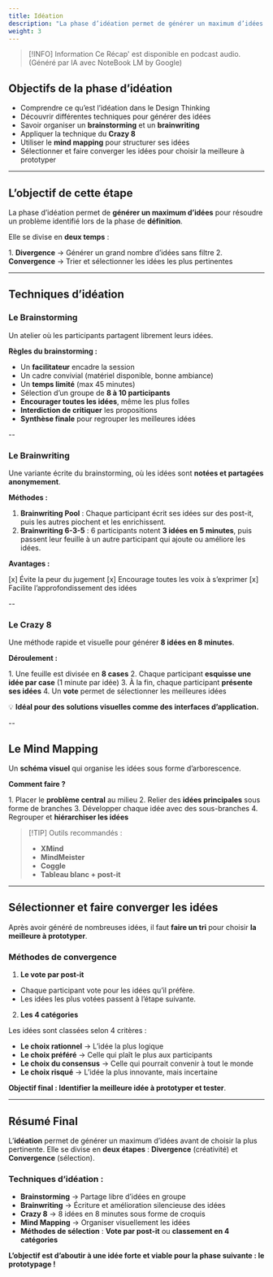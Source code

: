 ```yaml
---
title: Idéation
description: "La phase d’idéation permet de générer un maximum d’idées pour résoudre un problème identifié lors de la phase de définition."
weight: 3
---
```



> [!INFO] Information
> Ce Récap' est disponible en podcast audio. (Généré par IA avec NoteBook LM by Google)

<SrtPlayer
  client:only="react"
  audioSrc="/podcasts/design-thinking/ideation.m4a"
  srtUrl="/podcasts/design-thinking/ideation.srt"
/>

## Objectifs de la phase d’idéation

- Comprendre ce qu’est l’idéation dans le Design Thinking
- Découvrir différentes techniques pour générer des idées
- Savoir organiser un **brainstorming** et un **brainwriting**
- Appliquer la technique du **Crazy 8**
- Utiliser le **mind mapping** pour structurer ses idées
- Sélectionner et faire converger les idées pour choisir la meilleure à prototyper

---

## L’objectif de cette étape

La phase d’idéation permet de **générer un maximum d’idées** pour résoudre un problème identifié lors de la phase de **définition**.

Elle se divise en **deux temps** :

1️. **Divergence** → Générer un grand nombre d’idées sans filtre 2. **Convergence** → Trier et sélectionner les idées les plus pertinentes

---

## Techniques d’idéation

### Le Brainstorming

Un atelier où les participants partagent librement leurs idées.

**Règles du brainstorming :**

- Un **facilitateur** encadre la session
- Un cadre convivial (matériel disponible, bonne ambiance)
- Un **temps limité** (max 45 minutes)
- Sélection d’un groupe de **8 à 10 participants**
- **Encourager toutes les idées**, même les plus folles
- **Interdiction de critiquer** les propositions
- **Synthèse finale** pour regrouper les meilleures idées

--

### Le Brainwriting

Une variante écrite du brainstorming, où les idées sont **notées et partagées anonymement**.

**Méthodes :**

1. **Brainwriting Pool** : Chaque participant écrit ses idées sur des post-it, puis les autres piochent et les enrichissent.
2. **Brainwriting 6-3-5** : 6 participants notent **3 idées en 5 minutes**, puis passent leur feuille à un autre participant qui ajoute ou améliore les idées.

**Avantages :**

[x] Évite la peur du jugement
[x] Encourage toutes les voix à s’exprimer
[x] Facilite l’approfondissement des idées

--

### Le Crazy 8

Une méthode rapide et visuelle pour générer **8 idées en 8 minutes**.

**Déroulement :**

1️. Une feuille est divisée en **8 cases** 2. Chaque participant **esquisse une idée par case** (1 minute par idée) 3. À la fin, chaque participant **présente ses idées** 4. Un **vote** permet de sélectionner les meilleures idées

💡 **Idéal pour des solutions visuelles comme des interfaces d’application.**

--

## Le Mind Mapping

Un **schéma visuel** qui organise les idées sous forme d’arborescence.

**Comment faire ?**

1️. Placer le **problème central** au milieu 2. Relier des **idées principales** sous forme de branches 3. Développer chaque idée avec des sous-branches 4. Regrouper et **hiérarchiser les idées**

> [!TIP] Outils recommandés :
>
> - **XMind**
> - **MindMeister**
> - **Coggle**
> - **Tableau blanc + post-it**

---

## Sélectionner et faire converger les idées

Après avoir généré de nombreuses idées, il faut **faire un tri** pour choisir **la meilleure à prototyper**.

### Méthodes de convergence

1. **Le vote par post-it**

- Chaque participant vote pour les idées qu’il préfère.
- Les idées les plus votées passent à l’étape suivante.

2. **Les 4 catégories**

Les idées sont classées selon 4 critères :

- **Le choix rationnel** → L’idée la plus logique
- **Le choix préféré** → Celle qui plaît le plus aux participants
- **Le choix du consensus** → Celle qui pourrait convenir à tout le monde
- **Le choix risqué** → L’idée la plus innovante, mais incertaine

**Objectif final : Identifier la meilleure idée à prototyper et tester**.

---

## Résumé Final

L’**idéation** permet de générer un maximum d’idées avant de choisir la plus pertinente.
Elle se divise en **deux étapes** : **Divergence** (créativité) et **Convergence** (sélection).

### Techniques d’idéation :

- **Brainstorming** → Partage libre d’idées en groupe
- **Brainwriting** → Écriture et amélioration silencieuse des idées
- **Crazy 8** → 8 idées en 8 minutes sous forme de croquis
- **Mind Mapping** → Organiser visuellement les idées
- **Méthodes de sélection** : **Vote par post-it** ou **classement en 4 catégories**

**L’objectif est d’aboutir à une idée forte et viable pour la phase suivante : le prototypage !**

